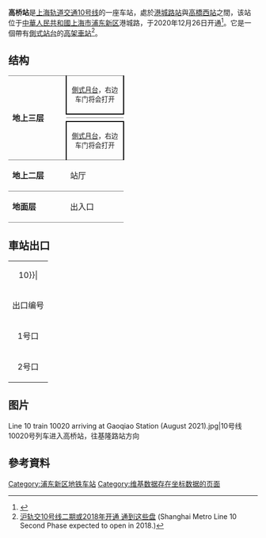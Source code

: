 {{noteTA 
|G1 =Railway}}
{{Infobox station
|name = 高桥
|eng_name = Gaoqiao
|symbol_right =
|linecolour = {{上海地铁颜色|10|yes}}
|image = Platform 2, Gaoqiao Station, Shanghai (August 2021).jpg 01.jpg
|caption = 高桥站站台
|other_name = 
|country = {{PRC}}
|borough = [[上海市|上海市]][[浦东新区|浦东新区]][[高桥镇_(上海市)|高桥镇]]
|address = [[港城路|港城路]]港城路车辆段外
|coordinates = {{coord|31.354714|N|121.558645|E|type:railwaystation}}
|elevation = 
|owned = [[上海申通地铁集团|上海申通地铁集团]]
|operator = [[上海地铁|上海地铁]]
|lines = {{上海地铁线路名|10|SL}}
|distance = 
|platform = 2個[[側式月台|側式月台]]
|tracks = 2条
|bus_routes = 
|bus_stands = 
|connections = 
|structure = 地上车站
|hall = 地上站厅
|depth = 
|levels = 
|interchange = 
|exits = 2个
|architect = 
|architectural_style = 
|colour = 
|type = 
|status = 运营中
|code = L10/32
|classification = 
|website = 
|built = 
|opened = {{Start date|2020|12|26|df=y}}
|closed = 
|former = 
|pass_year = 
|passengers = 
|pass_system = 
|pass_rank = 
|mpassengers = 
|trains = 
|station_hours = 
|hours = 
|first = 往{{上海地铁起讫站|10|L|虹桥火车站}}：5:29<br/>往{{上海地铁起讫站|10|L|航中路}}：5:34<br/>往{{上海地铁起讫站|10|R}}：6:33
|last = 往{{上海地铁起讫站|10|L|虹桥火车站}}：22:34<br/>往{{上海地铁起讫站|10|L|航中路}}：22:29<br/>往{{上海地铁起讫站|10|R}}：23:39
|adjacent = {{adjacent stations|system=上海地铁|line=10|left=高桥西|right=港城路|note-left=L10/31|note-mid=L10/32|note-right=L10/33}}
}}
'''高桥站'''是[[上海轨道交通10号线|上海轨道交通10号线]]的一座车站，處於[[港城路站|港城路站]]與[[高橋西站_(上海市)|高橋西站]]之間，该站位于[[中華人民共和國|中華人民共和國]][[上海市|上海市]][[浦东新区|浦东新区]]港城路，于2020年12月26日开通<ref>{{Cite web|title=10号线 高桥|url=http://service.shmetro.com/czxx/index.htm?id=1072&stationname=%E9%AB%98%E6%A1%A5|accessdate=|author=|date=|format=|publisher=|language=}}</ref>。它是一個帶有[[側式站台|側式站台]]的[[高架車站|高架車站]]<ref name="focus">[https://sh.focus.cn/zixun/6a8c4a722902c33d.html 沪轨交10号线二期或2018年开通 通到这些盘] {{Wayback|url=https://sh.focus.cn/zixun/6a8c4a722902c33d.html |date=20200803005317 }} (Shanghai Metro Line 10 Second Phase expected to open in 2018.)</ref>。

== 结构 ==
{|cellspacing=0 cellpadding=3
|style="border-top:solid 1px gray;border-bottom:solid 1px gray;" rowspan=4 width=100|'''地上三层'''
|style="border-right:solid 2px black;border-left:solid 2px black;border-top:solid 1px gray;border-bottom:solid 2px black;" colspan=2|<center><small>[[側式月台|側式月台]]，右边车门将会打开</small></center>
|-
|style="border-bottom:solid 1px gray;" width=100|{{arrow|L}}
|style="border-bottom:solid 1px gray;" width=350|{{上海地铁线路名|10}}往{{站|虹桥火车站}}/{{站|航中路}}<small>（{{站|高桥西||上海市}}）</small>
|-
|
|{{split text|{{上海地铁线路名|10}}往{{站|基隆路}}<small>（{{站|港城路}}）</small>|{{arrow|R}}}}
|-
|style="border-right:solid 2px black;border-left:solid 2px black;border-top:solid 2px black;border-bottom:solid 1px gray;" colspan=2|<center><small>[[側式月台|側式月台]]，右边车门将会打开</small></center>
|-
|style="border-bottom:solid 1px gray;"|'''地上二层'''
|style="border-bottom:solid 1px gray;"|站厅
|style="border-bottom:solid 1px gray;"|票务服务、自动售票机、人工服务台
|-
|style="border-bottom:solid 1px gray;"|'''地面层'''
|style="border-bottom:solid 1px gray;"|出入口
|style="border-bottom:solid 1px gray;"|1-2出入口
|}
== 車站出口 ==
{| class="wikitable"
|colspan=4 align="center" bgcolor={{上海地铁颜色|10}}|
|-
! 出口编号 !! 建议前往目的地 !! 照片
|-
| 1号口 || ||
|-
| 2号口 || ||
|}

== 图片 ==
<gallery>
Line 10 train 10020 arriving at Gaoqiao Station (August 2021).jpg|10号线10020号列车进入高桥站，往基隆路站方向
</gallery>

== 參考資料 ==
{{commonscat|Gaoqiao Station (Shanghai)}}
{{Reflist|2}}

{{上海轨道交通10号线车站}}
[[Category:浦东新区地铁车站|Category:浦东新区地铁车站]]
[[Category:维基数据存在坐标数据的页面|Category:维基数据存在坐标数据的页面]]